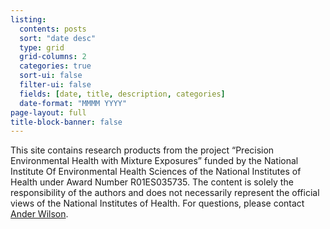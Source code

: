 ```yaml
---
listing:
  contents: posts
  sort: "date desc"
  type: grid
  grid-columns: 2
  categories: true
  sort-ui: false
  filter-ui: false
  fields: [date, title, description, categories]
  date-format: "MMMM YYYY"
page-layout: full
title-block-banner: false
---
```



This site contains research products from the project "Precision Environmental Health with Mixture Exposures" funded by the National Institute Of Environmental Health Sciences of the National Institutes of Health under Award Number R01ES035735. The content is solely the responsibility of the authors and does not necessarily represent the official views of the National Institutes of Health. For questions, please contact [Ander Wilson](http://anderwilson.github.io/).
